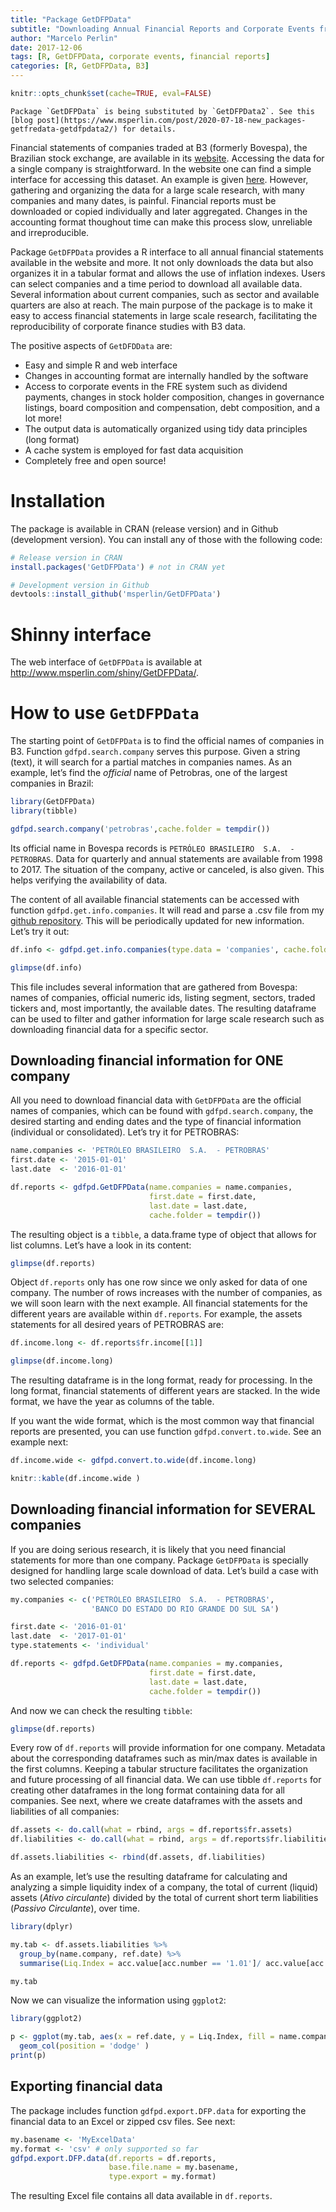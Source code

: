 ```yaml
---
title: "Package GetDFPData"
subtitle: "Downloading Annual Financial Reports and Corporate Events from B3 (formerly Bovespa)"
author: "Marcelo Perlin"
date: 2017-12-06
tags: [R, GetDFPData, corporate events, financial reports]
categories: [R, GetDFPData, B3]
---
```


```r
knitr::opts_chunk$set(cache=TRUE, eval=FALSE)
```

```block
Package `GetDFPData` is being substituted by `GetDFPData2`. See this [blog post](https://www.msperlin.com/post/2020-07-18-new_packages-getfredata-getdfpdata2/) for details. 
```

Financial statements of companies traded at B3 (formerly Bovespa), the Brazilian stock exchange, are available in its [website](http://www.bmfbovespa.com.br/). Accessing the data for a single company is straightforward. In the website one can find a simple interface for accessing this dataset. An example is given [here](https://www.rad.cvm.gov.br/ENETCONSULTA/frmGerenciaPaginaFRE.aspx?NumeroSequencialDocumento=67775&CodigoTipoInstituicao=2). However, gathering and organizing the data for a large scale research, with many companies and many dates, is painful. Financial reports must be downloaded or copied individually and later aggregated. Changes in the accounting format thoughout time can make this process slow, unreliable and irreproducible.

Package `GetDFPData` provides a R interface to all annual financial statements available in the website and more. It not only downloads the data but also organizes it in a tabular format and allows the use of inflation indexes. Users can select companies and a time period to download all available data. Several information about current companies, such as sector and available quarters are also at reach. The main purpose of the package is to make it easy to access financial statements in large scale research, facilitating the reproducibility of corporate finance studies with B3 data.

The positive aspects of `GetDFDData` are:

- Easy and simple R and web interface
- Changes in accounting format are internally handled by the software
- Access to corporate events in the FRE system such as dividend payments, changes in stock holder composition, changes in governance listings, board composition and compensation, debt composition, and a lot more! 
- The output data is automatically organized using tidy data principles (long format)
- A cache system is employed for fast data acquisition
- Completely free and open source!


# Installation
  
The package is available in CRAN (release version) and in Github (development version). You can install any of those with the following code:
  
```r
# Release version in CRAN
install.packages('GetDFPData') # not in CRAN yet

# Development version in Github
devtools::install_github('msperlin/GetDFPData')
```

# Shinny interface

The web interface of `GetDFPData` is available at [http://www.msperlin.com/shiny/GetDFPData/](http://www.msperlin.com/shiny/GetDFPData/).


# How to use `GetDFPData`

The starting point of `GetDFPData` is to find the official names of companies in B3. Function `gdfpd.search.company` serves this purpose. Given a string (text), it will search for a partial matches in companies names. As an example, let's find the _official_ name of Petrobras, one of the largest companies in Brazil:

```r
library(GetDFPData)
library(tibble)

gdfpd.search.company('petrobras',cache.folder = tempdir())

```

Its official name in Bovespa records is `PETRÓLEO BRASILEIRO  S.A.  - PETROBRAS`. Data for quarterly and annual statements are available from 1998 to 2017. The situation of the company, active or canceled, is also given. This helps verifying the availability of data.

The content of all available financial statements can be accessed with function `gdfpd.get.info.companies`. It will read and parse a .csv file from my [github repository](https://github.com/msperlin/GetDFPData_auxiliary). This will be periodically updated for new information. Let's try it out:

```r
df.info <- gdfpd.get.info.companies(type.data = 'companies', cache.folder = tempdir())

glimpse(df.info)
```

This file includes several information that are gathered from Bovespa: names of companies, official numeric ids, listing segment, sectors, traded tickers and, most importantly, the available dates. The resulting dataframe can be used to filter and gather information for large scale research such as downloading financial data for a specific sector.


## Downloading financial information for ONE company

All you need to download financial data with `GetDFPData` are the official names of companies, which can be found with `gdfpd.search.company`, the desired starting and ending dates and the type of financial information (individual or consolidated). Let's try it for PETROBRAS:

```r
name.companies <- 'PETRÓLEO BRASILEIRO  S.A.  - PETROBRAS'
first.date <- '2015-01-01'
last.date  <- '2016-01-01'

df.reports <- gdfpd.GetDFPData(name.companies = name.companies, 
                               first.date = first.date,
                               last.date = last.date,
                               cache.folder = tempdir())
```

The resulting object is a `tibble`, a data.frame type of object that allows for list columns. Let's have a look in its content:

```r
glimpse(df.reports)
```

Object `df.reports` only has one row since we only asked for data of one company. The number of rows increases with the number of companies, as we will soon learn with the next example. All financial statements for the different years are available within `df.reports`. For example, the assets statements for all desired years of PETROBRAS are:

```r
df.income.long <- df.reports$fr.income[[1]]

glimpse(df.income.long)
```

The resulting dataframe is in the long format, ready for processing. In the long format, financial statements of different years are stacked. In the wide format, we have the year as columns of the table. 

If you want the wide format, which is the most common way that financial reports are presented, you can use function `gdfpd.convert.to.wide`. See an example next:

```r
df.income.wide <- gdfpd.convert.to.wide(df.income.long)

knitr::kable(df.income.wide )
```


## Downloading financial information for SEVERAL companies

If you are doing serious research, it is likely that you need financial statements for more than one company.  Package `GetDFPData` is specially designed for handling large scale download of data. Let's build a case with two selected companies:

```r
my.companies <- c('PETRÓLEO BRASILEIRO  S.A.  - PETROBRAS',
                  'BANCO DO ESTADO DO RIO GRANDE DO SUL SA')

first.date <- '2016-01-01'
last.date  <- '2017-01-01'
type.statements <- 'individual'

df.reports <- gdfpd.GetDFPData(name.companies = my.companies, 
                               first.date = first.date,
                               last.date = last.date,
                               cache.folder = tempdir())
```

And now we can check the resulting `tibble`:

```r
glimpse(df.reports)
```

Every row of `df.reports` will provide information for one company. Metadata about the corresponding dataframes such as min/max dates is available in the first columns. Keeping a tabular structure facilitates the organization and future processing of all financial data. We can use tibble `df.reports` for creating other dataframes in the long format containing data for all companies. See next, where we create dataframes with the assets and liabilities of all companies:

```r
df.assets <- do.call(what = rbind, args = df.reports$fr.assets)
df.liabilities <- do.call(what = rbind, args = df.reports$fr.liabilities)

df.assets.liabilities <- rbind(df.assets, df.liabilities)
```

As an example, let's use the resulting dataframe for calculating and analyzing a simple liquidity index of a company, the total of current (liquid) assets (_Ativo circulante_) divided by the total of current short term liabilities (_Passivo Circulante_), over time.

```r
library(dplyr)

my.tab <- df.assets.liabilities %>%
  group_by(name.company, ref.date) %>%
  summarise(Liq.Index = acc.value[acc.number == '1.01']/ acc.value[acc.number == '2.01'])

my.tab
```

Now we can visualize the information using `ggplot2`:

```r
library(ggplot2)

p <- ggplot(my.tab, aes(x = ref.date, y = Liq.Index, fill = name.company)) +
  geom_col(position = 'dodge' )
print(p)
```


## Exporting financial data

The package includes function `gdfpd.export.DFP.data` for exporting the financial data to an Excel or zipped csv files. See next:

```r
my.basename <- 'MyExcelData'
my.format <- 'csv' # only supported so far
gdfpd.export.DFP.data(df.reports = df.reports, 
                      base.file.name = my.basename,
                      type.export = my.format)
```

The resulting Excel file contains all data available in `df.reports`.
